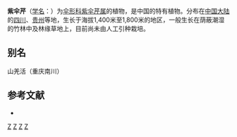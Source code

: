 {{NoteTA|G1=LS}}
{{Speciesbox
| genus = Melanosciadium
| species = pimpinelloideum
| authority = de Boiss.
}}

'''紫伞芹'''（[[学名|学名]]：{{lang|la|''Melanosciadium pimpinelloideum''}}）为[[伞形科|伞形科]][[紫伞芹属|紫伞芹属]]的植物，是中国的特有植物。分布在[[中国大陆|中国大陆]]的[[四川|四川]]、[[贵州|贵州]]等地，生长于海拔1,400米至1,800米的地区，一般生长在荫蔽潮湿的竹林中及林缘草地上，目前尚未由人工引种栽培。

== 别名 ==
山羌活（重庆南川）

== 参考文献 ==
<div class="references-small">
* {{cite web| url =http://www.bioinfo.cn/db05/KmzwSpecies.php?action=view&id=22858| title =紫伞芹| work =《中国高等植物数据库全库》| publisher =中国科学院微生物研究所| author =昆明植物研究所| accessdate =2009-02-25| deadurl =yes| archiveurl =https://web.archive.org/web/20160305025213/http://www.bioinfo.cn/db05/KmzwSpecies.php?action=view&id=22858| archivedate =2016-03-05}}
</div>

{{taxonbar}}

[[Category:紫伞芹属|Z]]
[[Category:中国特有植物|Z]]
[[Category:四川植物|Z]]
[[Category:贵州植物|Z]]


{{Apiales-stub}}
